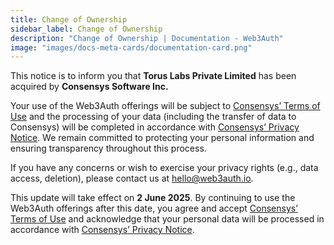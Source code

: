 ```yaml
---
title: Change of Ownership
sidebar_label: Change of Ownership
description: "Change of Ownership | Documentation - Web3Auth"
image: "images/docs-meta-cards/documentation-card.png"
---
```


This notice is to inform you that **Torus Labs Private Limited** has been acquired by **Consensys
Software Inc.**

Your use of the Web3Auth offerings will be subject to
[Consensys’ Terms of Use](https://consensys.io/terms-of-use) and the processing of your data
(including the transfer of data to Consensys) will be completed in accordance with
[Consensys’ Privacy Notice](https://consensys.io/privacy-notice). We remain committed to protecting
your personal information and ensuring transparency throughout this process.

If you have any concerns or wish to exercise your privacy rights (e.g., data access, deletion),
please contact us at hello@web3auth.io.

This update will take effect on **2 June 2025**. By continuing to use the Web3Auth offerings after
this date, you agree and accept [Consensys’ Terms of Use](https://consensys.io/terms-of-use) and
acknowledge that your personal data will be processed in accordance with
[Consensys’ Privacy Notice](https://consensys.io/privacy-notice).
